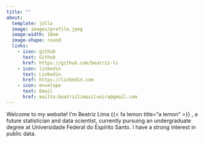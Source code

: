 ```yaml
---
title: ""
about: 
  template: jolla
  image: images/profile.jpeg
  image-width: 18em
  image-shape: round
  links: 
    - icon: github
      text: Github
      href: https://github.com/beatriz-ls
    - icon: linkedin
      text: Linkedin
      href: https://linkedin.com
    - icon: envelope
      text: Email
      href: mailto:beatrizlimasilveira@gmail.com
---
```



Welcome to my website! I'm Beatriz Lima {{< fa lemon title="a lemon" >}} , a future statistician and data scientist, currently pursuing an undergraduate degree at Universidade Federal do Espírito Santo. I have a strong interest in public data.
